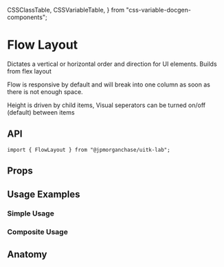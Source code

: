  CSSClassTable,
  CSSVariableTable,
} from "css-variable-docgen-components";

<Meta title="Documentation/Core/Layout/FlowLayout" component={FlowLayout} />

# Flow Layout

Dictates a vertical or horizontal order and direction for UI elements.
Builds from flex layout

Flow is responsive by default and will break into one column as soon as there is not enough space.

<Canvas>
  <Story id="layout-core-flowlayout--default-flow-layout" />
</Canvas>

Height is driven by child items,
Visual seperators can be turned on/off (default) between items

## API

```
import { FlowLayout } from "@jpmorganchase/uitk-lab";
```

## Props

<ArgsTable of={FlowLayout} />

## Usage Examples

### Simple Usage

<Canvas>
  <Story id="layout-core-flowlayout--flow-layout-simple-usage" />
</Canvas>

### Composite Usage

<Canvas>
  <Story id="layout-core-flowlayout--flow-layout-composite" />
</Canvas>

## Anatomy

<Canvas>
  <ComponentAnatomy showLegend>
    <FlowLayout>
      <FlowItem></FlowItem>
    </FlowLayout>
  </ComponentAnatomy>
</Canvas>
